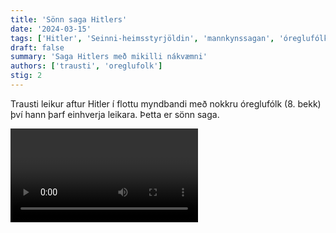 ```yaml
---
title: 'Sönn saga Hitlers'
date: '2024-03-15'
tags: ['Hitler', 'Seinni-heimsstyrjöldin', 'mannkynssagan', 'óreglufólk']
draft: false
summary: 'Saga Hitlers með mikilli nákvæmni'
authors: ['trausti', 'oreglufolk']
stig: 2
---
```


Trausti leikur aftur Hitler í flottu myndbandi með nokkru óreglufólk (8. bekk) því hann þarf einhverja leikara.
Þetta er sönn saga.

<Video id="uZm-A_V_TZs" />


Síðasta verkefnið okkar um Hitler á vefsíðunni er á þessum [slóða](/verkefni/Saga-hitlers)
